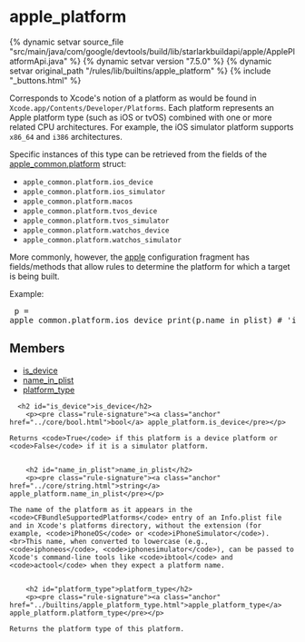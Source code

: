 <html devsite>
<head>
  <meta name="project_path" value="/_project.yaml">
  <meta name="book_path" value="/versions/7.5.0/_book.yaml">
</head>
<body>

<h1 class="page-title" id="modules.apple_platform">apple_platform</h1>

{% dynamic setvar source_file "src/main/java/com/google/devtools/build/lib/starlarkbuildapi/apple/ApplePlatformApi.java" %}
{% dynamic setvar version "7.5.0" %}
{% dynamic setvar original_path "/rules/lib/builtins/apple_platform" %}
{% include "_buttons.html" %}
<!-- {% raw %} -->

Corresponds to Xcode's notion of a platform as would be found in <code>Xcode.app/Contents/Developer/Platforms</code>. Each platform represents an Apple platform type (such as iOS or tvOS) combined with one or more related CPU architectures. For example, the iOS simulator platform supports <code>x86_64</code> and <code>i386</code> architectures.<p>Specific instances of this type can be retrieved from the fields of the <a href='../toplevel/apple_common.html#platform'>apple_common.platform</a> struct:<br><ul><li><code>apple_common.platform.ios_device</code></li><li><code>apple_common.platform.ios_simulator</code></li><li><code>apple_common.platform.macos</code></li><li><code>apple_common.platform.tvos_device</code></li><li><code>apple_common.platform.tvos_simulator</code></li><li><code>apple_common.platform.watchos_device</code></li><li><code>apple_common.platform.watchos_simulator</code></li></ul><p>More commonly, however, the <a href='../fragments/apple.html'>apple</a> configuration fragment has fields/methods that allow rules to determine the platform for which a target is being built.<p>Example:<br><pre class='language-python'>
p = apple_common.platform.ios_device
print(p.name_in_plist)  # 'iPhoneOS'
</pre>

<h2>Members</h2>
<ul>
    <li>
    <a href="#is_device">is_device</a>
  </li>
      <li>
    <a href="#name_in_plist">name_in_plist</a>
  </li>
      <li>
    <a href="#platform_type">platform_type</a>
  </li>
  </ul>

      <h2 id="is_device">is_device</h2>
        <p><pre class="rule-signature"><a class="anchor" href="../core/bool.html">bool</a> apple_platform.is_device</pre></p>

    Returns <code>True</code> if this platform is a device platform or <code>False</code> if it is a simulator platform.


        <h2 id="name_in_plist">name_in_plist</h2>
        <p><pre class="rule-signature"><a class="anchor" href="../core/string.html">string</a> apple_platform.name_in_plist</pre></p>

    The name of the platform as it appears in the <code>CFBundleSupportedPlatforms</code> entry of an Info.plist file and in Xcode's platforms directory, without the extension (for example, <code>iPhoneOS</code> or <code>iPhoneSimulator</code>).<br>This name, when converted to lowercase (e.g., <code>iphoneos</code>, <code>iphonesimulator</code>), can be passed to Xcode's command-line tools like <code>ibtool</code> and <code>actool</code> when they expect a platform name.


        <h2 id="platform_type">platform_type</h2>
        <p><pre class="rule-signature"><a class="anchor" href="../builtins/apple_platform_type.html">apple_platform_type</a> apple_platform.platform_type</pre></p>

    Returns the platform type of this platform.



</body>
</html>

<!-- {% endraw %} -->

